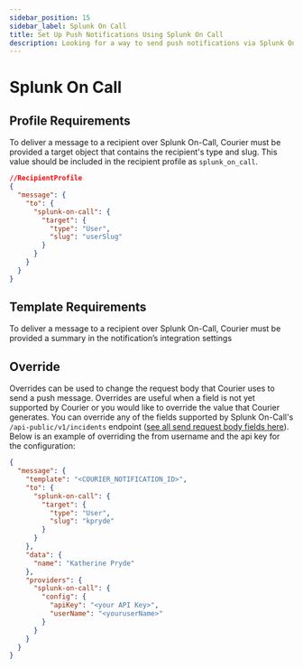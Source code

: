 ```yaml
---
sidebar_position: 15
sidebar_label: Splunk On Call
title: Set Up Push Notifications Using Splunk On Call
description: Looking for a way to send push notifications via Splunk On Call? This step-by-step tutorial will show you how to integrate Splunk On Call's API the easy way.
---
```


# Splunk On Call

## Profile Requirements

To deliver a message to a recipient over Splunk On-Call, Courier must be provided a target object that contains the recipient's type and slug. This value should be included in the recipient profile as `splunk_on_call`.

```json title=JSON
//RecipientProfile
{
  "message": {
    "to": {
      "splunk-on-call": {
        "target": {
          "type": "User",
          "slug": "userSlug"
        }
      }
    }
  }
}
```

## Template Requirements

To deliver a message to a recipient over Splunk On-Call, Courier must be provided a summary in the notification’s integration settings

## Override

Overrides can be used to change the request body that Courier uses to send a push message. Overrides are useful when a field is not yet supported by Courier or you would like to override the value that Courier generates. You can override any of the fields supported by Splunk On-Call's `/api-public/v1/incidents` endpoint ([see all send request body fields here](https://portal.victorops.com/public/api-docs.html#/Incidents)). Below is an example of overriding the from username and the api key for the configuration:

```json title=JSON
{
  "message": {
    "template": "<COURIER_NOTIFICATION_ID>",
    "to": {
      "splunk-on-call": {
        "target": {
          "type": "User",
          "slug": "kpryde"
        }
      }
    },
    "data": {
      "name": "Katherine Pryde"
    },
    "providers": {
      "splunk-on-call": {
        "config": {
          "apiKey": "<your API Key>",
          "userName": "<youruserName>"
        }
      }
    }
  }
}
```
